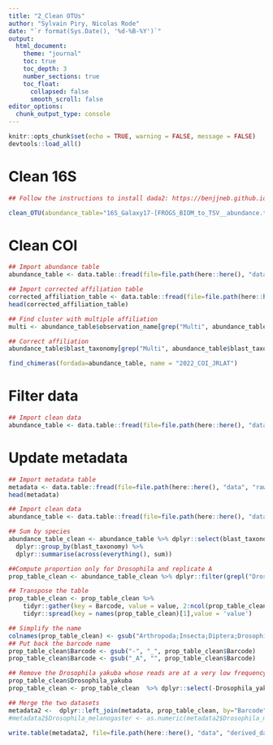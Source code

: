 ```yaml
---
title: "2_Clean OTUs"
author: "Sylvain Piry, Nicolas Rode"
date: "`r format(Sys.Date(), '%d-%B-%Y')`"
output: 
  html_document:
    theme: "journal"
    toc: true
    toc_depth: 3
    number_sections: true
    toc_float:
      collapsed: false
      smooth_scroll: false
editor_options: 
  chunk_output_type: console
---
```



```r
knitr::opts_chunk$set(echo = TRUE, warning = FALSE, message = FALSE)
devtools::load_all()
```

# Clean 16S
```r
## Follow the instructions to install dada2: https://benjjneb.github.io/dada2/

clean_OTU(abundance_table="16S_Galaxy17-[FROGS_BIOM_to_TSV__abundance.tsv].tsv", affiliation_table="16S_Galaxy18-[FROGS_BIOM_to_TSV__multi-affiliations.tsv].tsv", thresh=0.5, name = "2022_16S_JRLAT", removecol="NC-Index")


```
# Clean COI
```r
## Import abundance table
abundance_table <- data.table::fread(file=file.path(here::here(), "data", "raw_data", "COI_Galaxy22-[FROGS_BIOM_to_TSV__abundance.tsv].tsv"),sep="\t",header=TRUE)# to modify (name of the abundance file)

## Import corrected affiliation table
corrected_affiliation_table <- data.table::fread(file=file.path(here::here(), "data", "raw_data", "COI_Galaxy23-FROGS_BIOM_to_TSV__monoaffiliations.csv"),sep=";",header=TRUE)# to modify (name of the abundance file)
head(corrected_affiliation_table)

## Find cluster with multiple affiliation
multi <- abundance_table$observation_name[grep("Multi", abundance_table$blast_taxonomy)]

## Correct affiliation
abundance_table$blast_taxonomy[grep("Multi", abundance_table$blast_taxonomy)] <- corrected_affiliation_table$blast_taxonomy[match(multi, corrected_affiliation_table$`#observation_name`)]

find_chimeras(fordada=abundance_table, name = "2022_COI_JRLAT")

```

# Filter data
```r
## Import clean data
abundance_table <- data.table::fread(file=file.path(here::here(), "data", "derived_data", "2022_COI_JRLAT_cleaned_abundance.txt"),sep="\t",header=TRUE)


```
# Update metadata
```r
## Import metadata table
metadata <- data.table::fread(file=file.path(here::here(), "data", "raw_data", "Sample_ISS.xlsx - Metadata.csv"), sep=",", header=TRUE)
head(metadata)

## Import clean data
abundance_table <- data.table::fread(file=file.path(here::here(), "data", "derived_data", "2022_COI_JRLAT_cleaned_abundance.txt"),sep="\t",header=TRUE)

## Sum by species
abundance_table_clean <- abundance_table %>% dplyr::select(blast_taxonomy, observation_sum:Undetermined) %>% 
  dplyr::group_by(blast_taxonomy) %>% 
  dplyr::summarise(across(everything(), sum))

##Compute proportion only for Drosophila and replicate A
prop_table_clean <- abundance_table_clean %>% dplyr::filter(grepl("Drosophila", blast_taxonomy)) %>% dplyr::select(blast_taxonomy:Undetermined) %>% dplyr::select(blast_taxonomy, ends_with("-A")) %>%  dplyr::mutate_if(is.numeric, ~round(./sum(.), 1)) 

## Transpose the table
prop_table_clean <- prop_table_clean %>%
    tidyr::gather(key = Barcode, value = value, 2:ncol(prop_table_clean)) %>% 
    tidyr::spread(key = names(prop_table_clean)[1],value = 'value')

## Simplify the name
colnames(prop_table_clean) <- gsub("Arthropoda;Insecta;Diptera;Drosophilidae;Drosophilinae;Drosophila;", "", colnames(prop_table_clean))
## Put back the barcode name
prop_table_clean$Barcode <- gsub("-", "_", prop_table_clean$Barcode)
prop_table_clean$Barcode <- gsub("_A", "", prop_table_clean$Barcode)

## Remove the Drosophila yakuba whose reads are at a very low frequency in the samples
prop_table_clean$Drosophila_yakuba
prop_table_clean <- prop_table_clean  %>% dplyr::select(-Drosophila_yakuba)

## Merge the two datasets
metadata2 <-  dplyr::left_join(metadata, prop_table_clean, by="Barcode")
#metadata2$Drosophila_melanogaster <- as.numeric(metadata2$Drosophila_melanogaster)

write.table(metadata2, file=file.path(here::here(), "data", "derived_data", "Metadata_final.txt"), sep="\t", row.names=FALSE, col.names=TRUE, quote=FALSE)
```